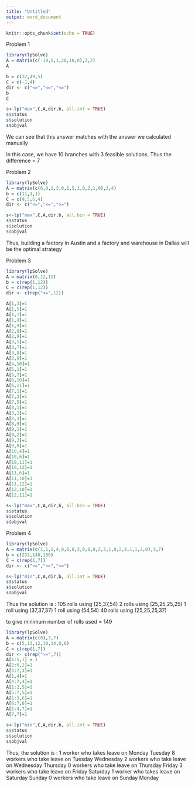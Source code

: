 ---
title: "Untitled"
output: word_document
---

```{r setup, include=FALSE}
knitr::opts_chunk$set(echo = TRUE)
```

Problem 1
```{r}
library(lpSolve)
A = matrix(c(-10,5,1,20,10,0),3,2)
A

b = c(22,49,5)
C = c(-1,4)
dir <- c("<=","<=","<=")
b
C

s<-lp("max",C,A,dir,b, all.int = TRUE)
s$status
s$solution
s$objval
```
We can see that this answer matches with the answer we calculated manually

In this case, we have 10 branches with 3 feasible solutions. Thus the difference  = 7

Problem 2
```{r}
library(lpSolve)
A = matrix(c(6,0,1,3,0,1,5,1,0,2,1,0),3,4)
b = c(11,1,1)
C = c(9,5,6,4)
dir <- c("<=","<=",">=")

s<-lp("max",C,A,dir,b, all.bin = TRUE)
s$status
s$solution
s$objval
```

Thus, building a factory in Austin and a factory and warehouse in Dallas will be the optimal strategy

Problem 3
```{r}
library(lpSolve)
A = matrix(0,12,12)
b = c(rep(1,12))
C = c(rep(1,12))
dir <- c(rep("<=",12))

A[1,3]=1
A[1,5]=1
A[1,7]=1
A[1,8]=1
A[1,9]=1
A[2,8]=1
A[2,9]=1
A[3,1]=1
A[3,7]=1
A[3,8]=1
A[3,9]=1
A[4,10]=1
A[5,1]=1
A[5,7]=1
A[6,10]=1
A[6,11]=1
A[7,1]=1
A[7,3]=1
A[7,5]=1
A[8,1]=1
A[8,2]=1
A[8,3]=1
A[8,9]=1
A[9,1]=1
A[9,2]=1
A[9,3]=1
A[9,8]=1
A[10,4]=1
A[10,6]=1
A[10,11]=1
A[10,12]=1
A[11,6]=1
A[11,10]=1
A[11,12]=1
A[12,10]=1
A[12,11]=1

s<-lp("max",C,A,dir,b, all.bin = TRUE)
s$status
s$solution
s$objval
```

Problem 4
```{r}
library(lpSolve)
A = matrix(c(1,1,1,4,0,0,0,3,0,0,0,2,3,1,0,2,0,1,1,2,0),3,7)
b = c(233,148,106)
C = c(rep(1,7))
dir <- c(">=",">=",">=")

s<-lp("min",C,A,dir,b, all.int = TRUE)
s$status
s$solution
s$objval
```

Thus the solution is :
105 rolls using (25,37,54)
2 rolls using (25,25,25,25)
1 roll using (37,37,37)
1 roll using (54,54)
40 rolls using (25,25,25,37)

to give minimum number of rolls used = 149

```{r}
library(lpSolve)
A = matrix(c(0),7,7)
b = c(5,13,12,10,14,8,6)
C = c(rep(1,7))
dir <- c(rep(">=",7))
A[1:5,1] = 1
A[2:6,2]=1
A[3:7,3]=1
A[1,4]=1
A[4:7,4]=1
A[1:2,5]=1
A[5:7,5]=1
A[1:3,6]=1
A[6:7,6]=1
A[1:4,7]=1
A[7,7]=1

s<-lp("min",C,A,dir,b, all.int = TRUE)
s$status
s$solution
s$objval
```

Thus, the solution is : 
1 worker who takes leave on Monday Tuesday
8 workers who take leave on Tuesday Wednesday
2 workers who take leave on Wednesday Thursday
0 workers who take leave on Thursday Friday
3 workers who take leave on Friday Saturday
1 worker who takes leave on Saturday Sunday
0 workers who take leave on Sunday Monday

